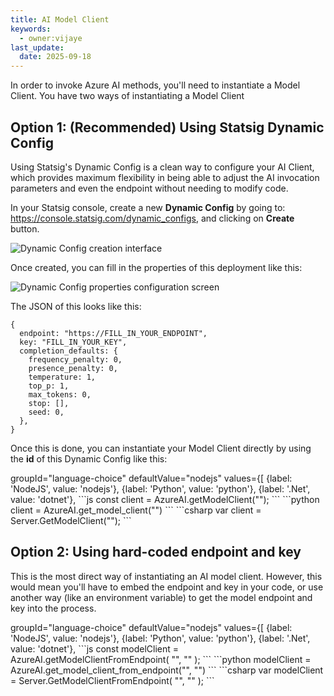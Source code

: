 ```yaml
---
title: AI Model Client
keywords:
  - owner:vijaye
last_update:
  date: 2025-09-18
---
```



In order to invoke Azure AI methods, you'll need to instantiate a Model Client.  You have two ways of instantiating a Model Client

## Option 1: (Recommended) Using Statsig Dynamic Config

Using Statsig's Dynamic Config is a clean way to configure your AI Client, which provides maximum flexibility in being able to adjust the AI invocation parameters and even the endpoint without needing to modify code.

In your Statsig console, create a new **Dynamic Config** by going to: https://console.statsig.com/dynamic_configs, and clicking on **Create** button.

![Dynamic Config creation interface](https://github.com/user-attachments/assets/29357d6f-c356-461c-afc7-e1673ba97f92)

Once created, you can fill in the properties of this deployment like this:

![Dynamic Config properties configuration screen](https://github.com/user-attachments/assets/e4d20573-9d1f-4d62-af11-408435d02f90)

The JSON of this looks like this:

```
{
  endpoint: "https://FILL_IN_YOUR_ENDPOINT",
  key: "FILL_IN_YOUR_KEY",
  completion_defaults: {
    frequency_penalty: 0,
    presence_penalty: 0,
    temperature: 1,
    top_p: 1,
    max_tokens: 0,
    stop: [],
    seed: 0,
  },
}
```

Once this is done, you can instantiate your Model Client directly by using the **id** of this Dynamic Config like this:

<Tabs>
  groupId="language-choice"
  defaultValue="nodejs"
  values={[
    {label: 'NodeJS', value: 'nodejs'},
    {label: 'Python', value: 'python'},
    {label: '.Net', value: 'dotnet'},
  <Tab title="NodeJS">
```js
const client = AzureAI.getModelClient("<dynamic_config_id>");
```
  </Tab>
  <Tab title="Python">
```python
client = AzureAI.get_model_client("<dynamic_config_id>")
```
  </Tab>
  <Tab title=".NET">
```csharp
var client = Server.GetModelClient("<dynamic_config_id>");
```
  </Tab>
</Tabs>

## Option 2: Using hard-coded endpoint and key

This is the most direct way of instantiating an AI model client.  However, this would mean you'll have to embed the endpoint and key in your code, or use another way (like an environment variable) to get the model endpoint and key into the process.

<Tabs>
  groupId="language-choice"
  defaultValue="nodejs"
  values={[
    {label: 'NodeJS', value: 'nodejs'},
    {label: 'Python', value: 'python'},
    {label: '.Net', value: 'dotnet'},
  <Tab title="NodeJS">
```js
const modelClient = AzureAI.getModelClientFromEndpoint(
    "<DEPLOYMENT_ENDPOINT_URL>",
    "<DEPLOYMENT_KEY>"
);
```
  </Tab>
  <Tab title="Python">
```python
modelClient = AzureAI.get_model_client_from_endpoint("<DEPLOYMENT_ENDPOINT_URL>", "<DEPLOYMENT_KEY>")
```
  </Tab>
  <Tab title=".NET">
```csharp
var modelClient = Server.GetModelClientFromEndpoint(
    "<DEPLOYMENT_ENDPOINT_URL>",
    "<DEPLOYMENT_KEY>"
);
```
  </Tab>
</Tabs>

